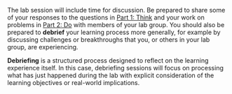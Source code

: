 The lab session will include time for discussion. Be prepared to share some of your responses to the questions in [Part 1: Think](#part-1-think) and your work on problems in [Part 2: Do](#part-2-do) with members of your lab group. You should also be prepared to **debrief** your learning process more generally, for example by discussing challenges or breakthroughs that you, or others in your lab group, are experiencing.

::: {.aside}
**Debriefing** is a structured process designed to reflect on the learning experience itself. In this case, debriefing sessions will focus on processing what has just happened during the lab with explicit consideration of the learning objectives or real-world implications.
:::
